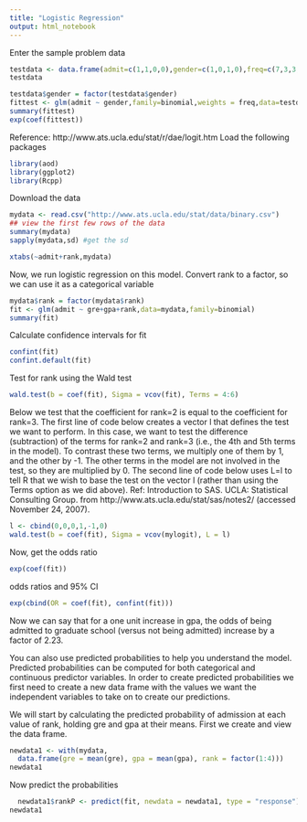 ```yaml
---
title: "Logistic Regression"
output: html_notebook
---
```


Enter the sample problem data
```r
testdata <- data.frame(admit=c(1,1,0,0),gender=c(1,0,1,0),freq=c(7,3,3,7))
testdata
```
```r
testdata$gender = factor(testdata$gender)
fittest <- glm(admit ~ gender,family=binomial,weights = freq,data=testdata)
summary(fittest)
exp(coef(fittest))
```

Reference: http://www.ats.ucla.edu/stat/r/dae/logit.htm
Load the following packages
```r
library(aod)
library(ggplot2)
library(Rcpp)
```

Download the data
```r
mydata <- read.csv("http://www.ats.ucla.edu/stat/data/binary.csv")
## view the first few rows of the data
summary(mydata)
sapply(mydata,sd) #get the sd
```

```r
xtabs(~admit+rank,mydata) 
```

Now, we run logistic regression on this model. Convert rank to a factor, so we can use it 
as a categorical variable

```r
mydata$rank = factor(mydata$rank)
fit <- glm(admit ~ gre+gpa+rank,data=mydata,family=binomial)
summary(fit)

```

Calculate confidence intervals for fit
```r
confint(fit)
confint.default(fit)
```

Test for rank using the Wald test
```r
wald.test(b = coef(fit), Sigma = vcov(fit), Terms = 4:6)
```

Below we test that the coefficient for rank=2 is equal to the coefficient for rank=3. The first line of code below creates a vector l that defines the test we want to perform. In this case, we want to test the difference (subtraction) of the terms for rank=2 and rank=3 (i.e., the 4th and 5th terms in the model). To contrast these two terms, we multiply one of them by 1, and the other by -1. The other terms in the model are not involved in the test, so they are multiplied by 0. The second line of code below uses L=l to tell R that we wish to base the test on the vector l (rather than using the Terms option as we did above).
Ref: Introduction to SAS.  UCLA: Statistical Consulting Group. 
from http://www.ats.ucla.edu/stat/sas/notes2/ (accessed November 24, 2007).



```r
l <- cbind(0,0,0,1,-1,0)
wald.test(b = coef(fit), Sigma = vcov(mylogit), L = l)
```

Now, get the odds ratio
```r
exp(coef(fit))
```

odds ratios and 95% CI
```r
exp(cbind(OR = coef(fit), confint(fit)))
```

Now we can say that for a one unit increase in gpa, the odds of being admitted to graduate school (versus not being admitted) increase by a factor of 2.23. 

You can also use predicted probabilities to help you understand the model. Predicted probabilities can be computed for both categorical and continuous predictor variables. In order to create predicted probabilities we first need to create a new data frame with the values we want the independent variables to take on to create our predictions.

We will start by calculating the predicted probability of admission at each value of rank, holding gre and gpa at their means. First we create and view the data frame.


```r
newdata1 <- with(mydata,
  data.frame(gre = mean(gre), gpa = mean(gpa), rank = factor(1:4)))
newdata1
```

Now predict the probabilities
```r
  newdata1$rankP <- predict(fit, newdata = newdata1, type = "response")
newdata1
```

